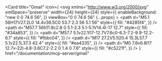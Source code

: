 <Card
  title="Gmail"
  icon={
    <svg
      xmlns="http://www.w3.org/2000/svg"
      xmlSpace="preserve"
      width={24}
      height={24}
      style={{
        enableBackground: "new 0 0 74.6 56",
      }}
      viewBox="0 0 74.6 56"
      {...props}
    >
      <path
        d="M5.1 56H17V27.2L0 14.4v36.5C0 53.7 2.3 56 5.1 56"
        style={{
          fill: "#4285f4",
        }}
      />
      <path
        d="M57.7 56h11.9c2.8 0 5.1-2.3 5.1-5.1V14.4l-17 12.7"
        style={{
          fill: "#34a853",
        }}
      />
      <path
        d="M57.7 5.1v22.1l17-12.7V7.6c0-6.3-7.2-9.9-12.2-6.1"
        style={{
          fill: "#fbbc04",
        }}
      />
      <path
        d="M17 27.2V5.1l20.4 15.3L57.7 5.1v22.1L37.3 42.4"
        style={{
          fill: "#ea4335",
        }}
      />
      <path
        d="M0 7.6v6.8l17 12.7v-22l-4.8-3.6C7.2-2.2 0 1.4 0 7.6"
        style={{
          fill: "#c5221f",
        }}
      />
    </svg>
  }
  href="/documentation/mcp-server/gmail"
></Card> 